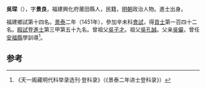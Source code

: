 '''吳琛'''（{{bd|1430年||？}}），字'''景良'''，福建興化府莆田縣人，民籍，[[明朝|明朝]]政治人物。進士出身。

福建鄉試第十四名。[[景泰|景泰]]二年（1451年），參加辛未科[[會試|會試]]，得[[貢士|貢士]]第一百四十二名。[[殿試|殿試]]登[[進士|進士]]第三甲第五十九名。曾祖父[[吳子才|吳子才]]。祖父[[吳孔誠|吳孔誠]]。父亲[[吳儼|吳儼]]，曾任[[安福縣|安福縣]]學訓導<ref name="《天一阁藏明代科举录选刊·登科录》（《景泰二年进士登科录》）">《天一阁藏明代科举录选刊·登科录》（《景泰二年进士登科录》）</ref>。

==参考==
{{reflist}}
{{明朝人物小作品}}
{{景泰二年辛未科殿試金榜}}